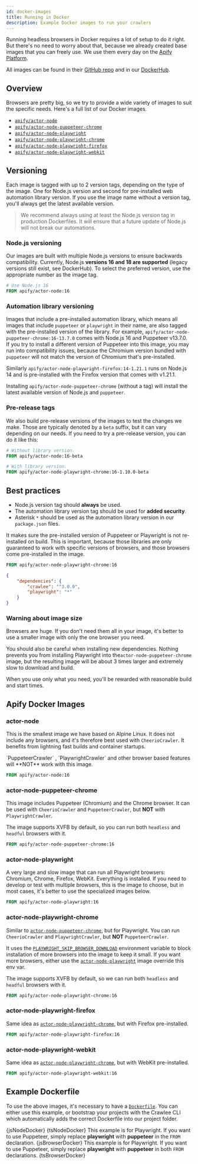 ```yaml
---
id: docker-images
title: Running in Docker
description: Example Docker images to run your crawlers
---
```





Running headless browsers in Docker requires a lot of setup to do it right. But there's no need to worry about that, because we already created base images that you can freely use. We use them every day on the [Apify Platform](./apify-platform).

All images can be found in their [GitHub repo](https://github.com/apify/apify-actor-docker) and in our [DockerHub](https://hub.docker.com/orgs/apify).

## Overview

Browsers are pretty big, so we try to provide a wide variety of images to suit the specific needs. Here's a full list of our Docker images.

- [`apify/actor-node`](#actor-node)
- [`apify/actor-node-puppeteer-chrome`](#actor-node-puppeteer-chrome)
- [`apify/actor-node-playwright`](#actor-node-playwright)
- [`apify/actor-node-playwright-chrome`](#actor-node-playwright-chrome)
- [`apify/actor-node-playwright-firefox`](#actor-node-playwright-firefox)
- [`apify/actor-node-playwright-webkit`](#actor-node-playwright-webkit)

## Versioning

Each image is tagged with up to 2 version tags, depending on the type of the image. One for Node.js version and second for pre-installed web automation library version. If you use the image name without a version tag, you'll always get the latest available version.

> We recommend always using at least the Node.js version tag in production Dockerfiles. It will ensure that a future update of Node.js will not break our automations.

### Node.js versioning

Our images are built with multiple Node.js versions to ensure backwards compatibility. Currently, Node.js **versions 16 and 18 are supported** (legacy versions still exist, see DockerHub). To select the preferred version, use the appropriate number as the image tag.

```dockerfile
# Use Node.js 16
FROM apify/actor-node:16
```

### Automation library versioning

Images that include a pre-installed automation library, which means all images that include `puppeteer` or `playwright` in their name, are also tagged with the pre-installed version of the library. For example, `apify/actor-node-puppeteer-chrome:16-13.7.0` comes with Node.js 16 and Puppeteer v13.7.0. If you try to install a different version of Puppeteer into this image, you may run into compatibility issues, because the Chromium version bundled with `puppeteer` will not match the version of Chromium that's pre-installed.

Similarly `apify/actor-node-playwright-firefox:14-1.21.1` runs on Node.js 14 and is pre-installed with the Firefox version that comes with v1.21.1.

Installing `apify/actor-node-puppeteer-chrome` (without a tag) will install the latest available version of Node.js and `puppeteer`.

### Pre-release tags

We also build pre-release versions of the images to test the changes we make. Those are typically denoted by a `beta` suffix, but it can vary depending on our needs. If you need to try a pre-release version, you can do it like this:

```dockerfile
# Without library version.
FROM apify/actor-node:16-beta
```

```dockerfile
# With library version.
FROM apify/actor-node-playwright-chrome:16-1.10.0-beta
```

## Best practices

- Node.js version tag should **always** be used.
- The automation library version tag should be used for **added security**.
- Asterisk `*` should be used as the automation library version in our `package.json` files.

It makes sure the pre-installed version of Puppeteer or Playwright is not re-installed on build. This is important, because those libraries are only guaranteed to work with specific versions of browsers, and those browsers come pre-installed in the image.

```dockerfile
FROM apify/actor-node-playwright-chrome:16
```

```json
{
    "dependencies": {
        "crawlee": "^3.0.0",
        "playwright": "*"
    }
}
```

### Warning about image size

Browsers are huge. If you don't need them all in your image, it's better to use a smaller image with only the one browser you need.

You should also be careful when installing new dependencies. Nothing prevents you from installing Playwright into the`actor-node-puppeteer-chrome` image, but the resulting image will be about 3 times larger and extremely slow to download and build.

When you use only what you need, you'll be rewarded with reasonable build and start times.

## Apify Docker Images

### actor-node

This is the smallest image we have based on Alpine Linux. It does not include any browsers, and it's therefore best used with <CrawleeApiLink to="cheerio-crawler/class/CheerioCrawler">`CheerioCrawler`</CrawleeApiLink>. It benefits from lightning fast builds and container startups.

<CrawleeApiLink to="puppeteer-crawler/class/PuppeteerCrawler">
    `PuppeteerCrawler`
</CrawleeApiLink>
,
<CrawleeApiLink to="playwright-crawler/class/PlaywrightCrawler">
    `PlaywrightCrawler`
</CrawleeApiLink>
and other browser based features will **NOT** work with this image.

```dockerfile
FROM apify/actor-node:16
```

### actor-node-puppeteer-chrome

This image includes Puppeteer (Chromium) and the Chrome browser. It can be used with <CrawleeApiLink to="cheerio-crawler/class/CheerioCrawler">`CheerioCrawler`</CrawleeApiLink> and <CrawleeApiLink to="puppeteer-crawler/class/PuppeteerCrawler">`PuppeteerCrawler`</CrawleeApiLink>, but **NOT** with <CrawleeApiLink to="playwright-crawler/class/PlaywrightCrawler">`PlaywrightCrawler`</CrawleeApiLink>.

The image supports XVFB by default, so you can run both `headless` and `headful` browsers with it.

```dockerfile
FROM apify/actor-node-puppeteer-chrome:16
```

### actor-node-playwright

A very large and slow image that can run all Playwright browsers: Chromium, Chrome, Firefox, WebKit. Everything is installed. If you need to develop or test with multiple browsers, this is the image to choose, but in most cases, it's better to use the specialized images below.

```dockerfile
FROM apify/actor-node-playwright:16
```

### actor-node-playwright-chrome

Similar to [`actor-node-puppeteer-chrome`](#actor-node-puppeteer-chrome), but for Playwright. You can run <CrawleeApiLink to="cheerio-crawler/class/CheerioCrawler">`CheerioCrawler`</CrawleeApiLink> and <CrawleeApiLink to="playwright-crawler/class/PlaywrightCrawler">`PlaywrightCrawler`</CrawleeApiLink>, but **NOT** <CrawleeApiLink to="puppeteer-crawler/class/PuppeteerCrawler">`PuppeteerCrawler`</CrawleeApiLink>.

It uses the [`PLAYWRIGHT_SKIP_BROWSER_DOWNLOAD`](https://playwright.dev/docs/api/environment-variables/) environment variable to block installation of more browsers into the image to keep it small. If you want more browsers, either use the [`actor-node-playwright`](#actor-node-playwright) image override this env var.

The image supports XVFB by default, so we can run both `headless` and `headful` browsers with it.

```dockerfile
FROM apify/actor-node-playwright-chrome:16
```

### actor-node-playwright-firefox

Same idea as [`actor-node-playwright-chrome`](#actor-node-playwright-chrome), but with Firefox
pre-installed.

```dockerfile
FROM apify/actor-node-playwright-firefox:16
```

### actor-node-playwright-webkit

Same idea as [`actor-node-playwright-chrome`](#actor-node-playwright-chrome), but with WebKit
pre-installed.

```dockerfile
FROM apify/actor-node-playwright-webkit:16
```

## Example Dockerfile

To use the above images, it's necessary to have a [`Dockerfile`](https://docs.docker.com/engine/reference/builder/). You can either use this example, or bootstrap your projects with the <CrawleeLink to="docs/introduction/setting-up">Crawlee CLI</CrawleeLink> which automatically adds the correct Dockerfile into our project folder.

<Tabs>
    <TabItem value="node+js" label="Node+JavaScript">
        <CodeBlock language="dockerfile">{jsNodeDocker}</CodeBlock>
    </TabItem>
    <TabItem value="node+ts" label="Node+TypeScript">
        <CodeBlock language="dockerfile">{tsNodeDocker}</CodeBlock>
    </TabItem>
    <TabItem value="browser+js" label="Browser+JavaScript">
        This example is for Playwright. If you want to use Puppeteer, simply
        replace <b>playwright</b>
        with <b>puppeteer</b> in the <code>FROM</code> declaration.
        <CodeBlock language="dockerfile">{jsBrowserDocker}</CodeBlock>
    </TabItem>
    <TabItem value="browser+ts" label="Browser+TypeScript">
        This example is for Playwright. If you want to use Puppeteer, simply
        replace <b>playwright</b>
        with <b>puppeteer</b> in both <code>FROM</code> declarations.
        <CodeBlock language="dockerfile">{tsBrowserDocker}</CodeBlock>
    </TabItem>
</Tabs>
